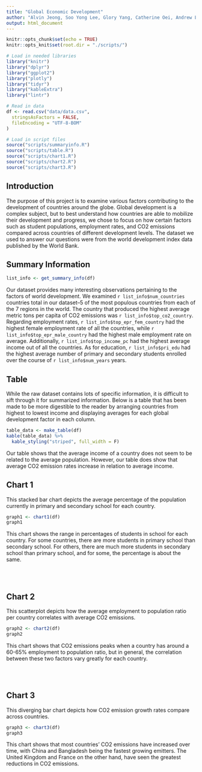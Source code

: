 ```yaml
---
title: "Global Economic Development"
author: "Alvin Jeong, Soo Yong Lee, Glory Yang, Catherine Oei, Andrew Li"
output: html_document
---
```


```r
knitr::opts_chunk$set(echo = TRUE)
knitr::opts_knit$set(root.dir = "./scripts/")

# Load in needed libraries
library("knitr")
library("dplyr")
library("ggplot2")
library("plotly")
library("tidyr")
library("kableExtra")
library("lintr")

# Read in data
df <- read.csv("data/data.csv",
  stringsAsFactors = FALSE,
  fileEncoding = "UTF-8-BOM"
)

# Load in script files
source("scripts/summaryinfo.R")
source("scripts/table.R")
source("scripts/chart1.R")
source("scripts/chart2.R")
source("scripts/chart3.R")
```

## Introduction
The purpose of this project is to examine various factors contributing to the development of countries around the globe. Global development is a complex subject, but to best understand how countries are able to mobilize their development and progress, we chose to focus on how certain factors such as student populations, employment rates, and CO2 emissions compared across countries of different development levels. The dataset we used to answer our questions were from the world development index data published by the World Bank. 

## Summary Information
```r
list_info <- get_summary_info(df)
```

Our dataset provides many interesting observations pertaining to the factors of world development. We examined `r list_info$num_countries` countries total in our dataset--5 of the most populous countries from each of the 7 regions in the world. The country that produced the highest average metric tons per capita of CO2 emissions was `r list_info$top_co2_country`. Regarding employment rates, `r list_info$top_epr_fem_country` had the highest female employment rate of all the countries, while `r list_info$top_epr_male_country` had the highest male employment rate on average. Additionally, `r list_info$top_income_pc` had the highest average income out of all the countries. As for education, `r list_info$pri_edu` had the highest average number of primary and secondary students enrolled over the course of `r list_info$num_years` years.

## Table

While the raw dataset contains lots of specific information, it is difficult to sift through it for summarized information. Below is a table that has been made to be more digestible to the reader by arranging countries from highest to lowest income and displaying averages for each global development factor in each column. 

```r
table_data <- make_table(df)
kable(table_data) %>%
  kable_styling("striped", full_width = F)
```

Our table shows that the average income of a country does not seem to be related to the average population. However, our table does show that average CO2 emission rates increase in relation to average income.

## Chart 1

This stacked bar chart depicts the average percentage of the population currently in primary and secondary school for each country. 

```r
graph1 <- chart1(df)
graph1
```

This chart shows the range in percentages of students in school for each country. For some countries, there are more students in primary school than secondary school. For others, there are much more students in secondary school than primary school, and for some, the percentage is about the same. 

<br/>
<br/>

## Chart 2

This scatterplot depicts how the average employment to population ratio per country correlates with average CO2 emissions. 

```r
graph2 <- chart2(df)
graph2
```

This chart shows that CO2 emissions peaks when a country has around a 60-65% employment to population ratio, but in general, the correlation between these two factors vary greatly for each country.

<br/>
<br/>

## Chart 3

This diverging bar chart depicts how CO2 emission growth rates compare across countries.

```r
graph3 <- chart3(df)
graph3
```

This chart shows that most countries' CO2 emissions have increased over time, with China and Bangladesh being the fastest growing emitters. The United Kingdom and France on the other hand, have seen the greatest reductions in CO2 emissions.

<br/>
<br/>


